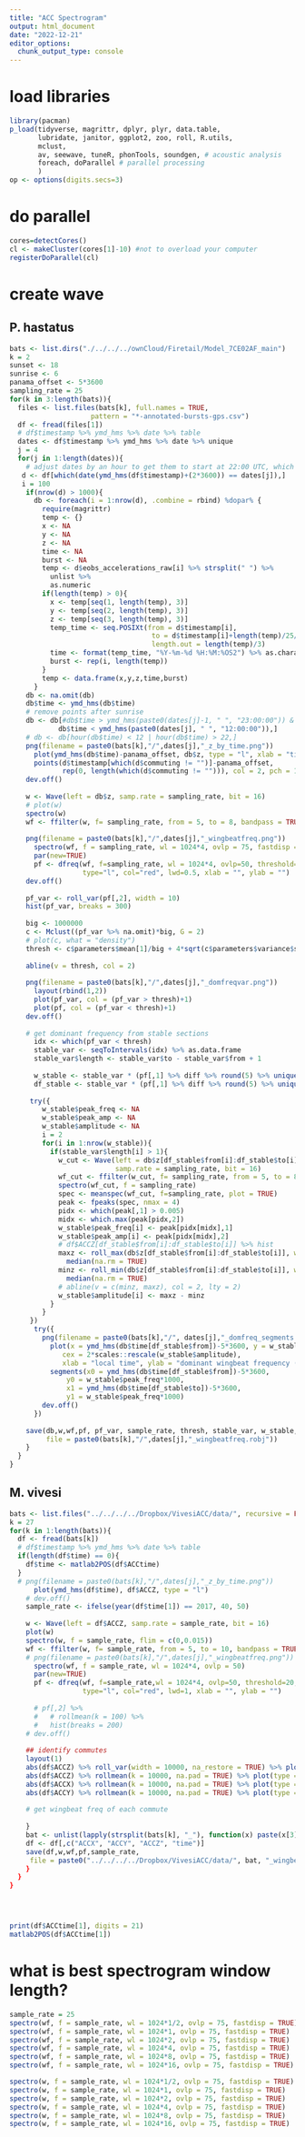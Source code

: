 ```yaml
---
title: "ACC Spectrogram"
output: html_document
date: "2022-12-21"
editor_options: 
  chunk_output_type: console
---
```


# load libraries
```r
library(pacman)
p_load(tidyverse, magrittr, dplyr, plyr, data.table,
       lubridate, janitor, ggplot2, zoo, roll, R.utils,
       mclust,
       av, seewave, tuneR, phonTools, soundgen, # acoustic analysis
       foreach, doParallel # parallel processing
       )
op <- options(digits.secs=3)
```

# do parallel
```r
cores=detectCores()
cl <- makeCluster(cores[1]-10) #not to overload your computer
registerDoParallel(cl)
```


# create wave
## P. hastatus

```r
bats <- list.dirs("./../../../ownCloud/Firetail/Model_7CE02AF_main")
k = 2
sunset <- 18
sunrise <- 6
panama_offset <- 5*3600
sampling_rate = 25
for(k in 3:length(bats)){
  files <- list.files(bats[k], full.names = TRUE, 
                    pattern = "*-annotated-bursts-gps.csv")
  df <- fread(files[1])
  # df$timestamp %>% ymd_hms %>% date %>% table
  dates <- df$timestamp %>% ymd_hms %>% date %>% unique
  j = 4
  for(j in 1:length(dates)){
    # adjust dates by an hour to get them to start at 22:00 UTC, which is 17:00 local time, before bats should depart
   d <- df[which(date(ymd_hms(df$timestamp)+(2*3600)) == dates[j]),]
   i = 100
    if(nrow(d) > 1000){
      db <- foreach(i = 1:nrow(d), .combine = rbind) %dopar% {
        require(magrittr)
        temp <- {}
        x <- NA
        y <- NA
        z <- NA
        time <- NA
        burst <- NA
        temp <- d$eobs_accelerations_raw[i] %>% strsplit(" ") %>% 
          unlist %>% 
          as.numeric
        if(length(temp) > 0){
          x <- temp[seq(1, length(temp), 3)]
          y <- temp[seq(2, length(temp), 3)]
          z <- temp[seq(3, length(temp), 3)]
          temp_time <- seq.POSIXt(from = d$timestamp[i], 
                                   to = d$timestamp[i]+length(temp)/25/3, 
                                   length.out = length(temp)/3)
          time <- format(temp_time, "%Y-%m-%d %H:%M:%OS2") %>% as.character
          burst <- rep(i, length(temp))
        }
        temp <- data.frame(x,y,z,time,burst)
      }
    db <- na.omit(db)
    db$time <- ymd_hms(db$time)
    # remove points after sunrise
    db <- db[#db$time > ymd_hms(paste0(dates[j]-1, " ", "23:00:00")) &
            db$time < ymd_hms(paste0(dates[j], " ", "12:00:00")),]
    # db <- db[hour(db$time) < 12 | hour(db$time) > 22,]
    png(filename = paste0(bats[k],"/",dates[j],"_z_by_time.png"))
      plot(ymd_hms(db$time)-panama_offset, db$z, type = "l", xlab = "time", ylab = "Z")
      points(d$timestamp[which(d$commuting != "")]-panama_offset, 
             rep(0, length(which(d$commuting != ""))), col = 2, pch = 16, cex = 0.5)
    dev.off()
    
    w <- Wave(left = db$z, samp.rate = sampling_rate, bit = 16)
    # plot(w)
    spectro(w)
    wf <- ffilter(w, f= sampling_rate, from = 5, to = 8, bandpass = TRUE)
    
    png(filename = paste0(bats[k],"/",dates[j],"_wingbeatfreq.png"))
      spectro(wf, f = sampling_rate, wl = 1024*4, ovlp = 75, fastdisp = TRUE)
      par(new=TRUE)
      pf <- dfreq(wf, f=sampling_rate, wl = 1024*4, ovlp=50, threshold=20, 
                  type="l", col="red", lwd=0.5, xlab = "", ylab = "")  
    dev.off()
    
    pf_var <- roll_var(pf[,2], width = 10)
    hist(pf_var, breaks = 300)
    
    big <- 1000000
    c <- Mclust((pf_var %>% na.omit)*big, G = 2)
    # plot(c, what = "density")
    thresh <- c$parameters$mean[1]/big + 4*sqrt(c$parameters$variance$sigmasq[1])/big
    
    abline(v = thresh, col = 2)
    
    png(filename = paste0(bats[k],"/",dates[j],"_domfreqvar.png"))
      layout(rbind(1,2))
      plot(pf_var, col = (pf_var > thresh)+1)
      plot(pf, col = (pf_var < thresh)+1)
    dev.off()
    
    # get dominant frequency from stable sections
      idx <- which(pf_var < thresh)
      stable_var <- seqToIntervals(idx) %>% as.data.frame
      stable_var$length <- stable_var$to - stable_var$from + 1
      
      w_stable <- stable_var * (pf[,1] %>% diff %>% round(5) %>% unique())
      df_stable <- stable_var * (pf[,1] %>% diff %>% round(5) %>% unique()) * sampling_rate
      
     try({
        w_stable$peak_freq <- NA
        w_stable$peak_amp <- NA
        w_stable$amplitude <- NA
        i = 2
        for(i in 1:nrow(w_stable)){
          if(stable_var$length[i] > 1){
            w_cut <- Wave(left = db$z[df_stable$from[i]:df_stable$to[i]], 
                          samp.rate = sampling_rate, bit = 16)
            wf_cut <- ffilter(w_cut, f= sampling_rate, from = 5, to = 8, bandpass = TRUE)
            spectro(wf_cut, f = sampling_rate)
            spec <- meanspec(wf_cut, f=sampling_rate, plot = TRUE)
            peak <- fpeaks(spec, nmax = 4)
            pidx <- which(peak[,1] > 0.005) 
            midx <- which.max(peak[pidx,2])
            w_stable$peak_freq[i] <- peak[pidx[midx],1]
            w_stable$peak_amp[i] <- peak[pidx[midx],2]  
            # df$ACCZ[df_stable$from[i]:df_stable$to[i]] %>% hist
            maxz <- roll_max(db$z[df_stable$from[i]:df_stable$to[i]], width = 6) %>%
              median(na.rm = TRUE)
            minz <- roll_min(db$z[df_stable$from[i]:df_stable$to[i]], width = 6) %>%
              median(na.rm = TRUE)
            # abline(v = c(minz, maxz), col = 2, lty = 2)
            w_stable$amplitude[i] <- maxz - minz 
          }
        }
     }) 
      try({
        png(filename = paste0(bats[k],"/", dates[j],"_domfreq_segments.png"))
          plot(x = ymd_hms(db$time[df_stable$from])-5*3600, y = w_stable$peak_freq*1000, 
             cex = 2*scales::rescale(w_stable$amplitude), 
             xlab = "local time", ylab = "dominant wingbeat frequency (Hz)")
          segments(x0 = ymd_hms(db$time[df_stable$from])-5*3600, 
              y0 = w_stable$peak_freq*1000, 
              x1 = ymd_hms(db$time[df_stable$to])-5*3600, 
              y1 = w_stable$peak_freq*1000)
        dev.off()  
      })
      
    save(db,w,wf,pf, pf_var, sample_rate, thresh, stable_var, w_stable, df_stable, 
         file = paste0(bats[k],"/",dates[j],"_wingbeatfreq.robj"))
    }
  }
}

```

## M. vivesi
```r
bats <- list.files("../../../../Dropbox/VivesiACC/data/", recursive = FALSE, pattern = "*.csv", full.names = TRUE)
k = 27
for(k in 1:length(bats)){
  df <- fread(bats[k])
  # df$timestamp %>% ymd_hms %>% date %>% table
  if(length(df$time) == 0){
    df$time <- matlab2POS(df$ACCtime)
  }
  # png(filename = paste0(bats[k],"/",dates[j],"_z_by_time.png"))
      plot(ymd_hms(df$time), df$ACCZ, type = "l")
    # dev.off()
    sample_rate <- ifelse(year(df$time[1]) == 2017, 40, 50)
      
    w <- Wave(left = df$ACCZ, samp.rate = sample_rate, bit = 16)
    plot(w)
    spectro(w, f = sample_rate, flim = c(0,0.015))
    wf <- ffilter(w, f= sample_rate, from = 5, to = 10, bandpass = TRUE)
    # png(filename = paste0(bats[k],"/",dates[j],"_wingbeatfreq.png"))
      spectro(wf, f = sample_rate, wl = 1024*4, ovlp = 50)
      par(new=TRUE)
      pf <- dfreq(wf, f=sample_rate,wl = 1024*4, ovlp=50, threshold=20, 
                  type="l", col="red", lwd=1, xlab = "", ylab = "")
      
      # pf[,2] %>% 
      #   # rollmean(k = 100) %>% 
      #   hist(breaks = 200)
    # dev.off()  
      
    ## identify commutes
    layout(1)
    abs(df$ACCZ) %>% roll_var(width = 10000, na_restore = TRUE) %>% plot(type = "l")
    abs(df$ACCZ) %>% rollmean(k = 10000, na.pad = TRUE) %>% plot(type = "l")
    abs(df$ACCX) %>% rollmean(k = 10000, na.pad = TRUE) %>% plot(type = "l")
    abs(df$ACCY) %>% rollmean(k = 10000, na.pad = TRUE) %>% plot(type = "l")
    
    # get wingbeat freq of each commute
        
    }
    bat <- unlist(lapply(strsplit(bats[k], "_"), function(x) paste(x[3],x[4],sep="_")))  
    df <- df[,c("ACCX", "ACCY", "ACCZ", "time")]
    save(df,w,wf,pf,sample_rate, 
     file = paste0("../../../../Dropbox/VivesiACC/data/", bat, "_wingbeatfreq.robj"))
    }
  }
}




print(df$ACCtime[1], digits = 21)
matlab2POS(df$ACCtime[1])
```

# what is best spectrogram window length?
```r
sample_rate = 25
spectro(wf, f = sample_rate, wl = 1024*1/2, ovlp = 75, fastdisp = TRUE)
spectro(wf, f = sample_rate, wl = 1024*1, ovlp = 75, fastdisp = TRUE)
spectro(wf, f = sample_rate, wl = 1024*2, ovlp = 75, fastdisp = TRUE)
spectro(wf, f = sample_rate, wl = 1024*4, ovlp = 75, fastdisp = TRUE)
spectro(wf, f = sample_rate, wl = 1024*8, ovlp = 75, fastdisp = TRUE)
spectro(wf, f = sample_rate, wl = 1024*16, ovlp = 75, fastdisp = TRUE)

```


```r
spectro(w, f = sample_rate, wl = 1024*1/2, ovlp = 75, fastdisp = TRUE)
spectro(w, f = sample_rate, wl = 1024*1, ovlp = 75, fastdisp = TRUE)
spectro(w, f = sample_rate, wl = 1024*2, ovlp = 75, fastdisp = TRUE)
spectro(w, f = sample_rate, wl = 1024*4, ovlp = 75, fastdisp = TRUE)
spectro(w, f = sample_rate, wl = 1024*8, ovlp = 75, fastdisp = TRUE)
spectro(w, f = sample_rate, wl = 1024*16, ovlp = 75, fastdisp = TRUE)
```

